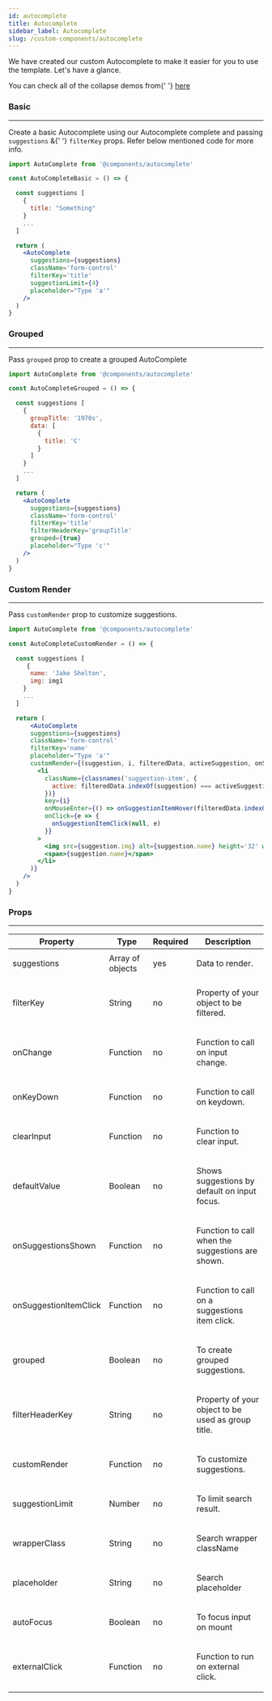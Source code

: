 ```yaml
---
id: autocomplete
title: Autocomplete
sidebar_label: Autocomplete
slug: /custom-components/autocomplete
---
```



<p>We have created our custom Autocomplete to make it easier for you to use the template. Let's have a glance.</p>

<p>
  You can check all of the collapse demos from{' '}
  <a
    href='https://pixinvent.com/demo/vuexy-react-admin-dashboard-template/demo-1/components/auto-complete'
    target='_blank'
  >
    here
  </a>
</p>

### Basic

---

<p>
  Create a basic Autocomplete using our Autocomplete complete and passing <code>suggestions</code> &{' '}
  <code>filterKey</code> props. Refer below mentioned code for more info.
</p>

```jsx
import AutoComplete from '@components/autocomplete'

const AutoCompleteBasic = () => {

  const suggestions [
    {
      title: "Something"
    }
    ...
  ]

  return (
    <AutoComplete
      suggestions={suggestions}
      className='form-control'
      filterKey='title'
      suggestionLimit={4}
      placeholder="Type 'a'"
    />
  )
}
```

### Grouped

---

<p>
  Pass <code>grouped</code> prop to create a grouped AutoComplete
</p>

```jsx
import AutoComplete from '@components/autocomplete'

const AutoCompleteGrouped = () => {

  const suggestions [
    {
      groupTitle: '1970s',
      data: [
        {
          title: 'C'
        }
      ]
    }
    ...
  ]

  return (
    <AutoComplete
      suggestions={suggestions}
      className='form-control'
      filterKey='title'
      filterHeaderKey='groupTitle'
      grouped={true}
      placeholder="Type 'c'"
    />
  )
}
```

### Custom Render

---

<p>
  Pass <code>customRender</code> prop to customize suggestions.
</p>

```jsx
import AutoComplete from '@components/autocomplete'

const AutoCompleteCustomRender = () => {

  const suggestions [
     {
      name: 'Jake Shelton',
      img: img1
    }
    ...
  ]

  return (
      <AutoComplete
      suggestions={suggestions}
      className='form-control'
      filterKey='name'
      placeholder="Type 'a'"
      customRender={(suggestion, i, filteredData, activeSuggestion, onSuggestionItemClick, onSuggestionItemHover) => (
        <li
          className={classnames('suggestion-item', {
            active: filteredData.indexOf(suggestion) === activeSuggestion
          })}
          key={i}
          onMouseEnter={() => onSuggestionItemHover(filteredData.indexOf(suggestion))}
          onClick={e => {
            onSuggestionItemClick(null, e)
          }}
        >
          <img src={suggestion.img} alt={suggestion.name} height='32' width='32' className='mr-1' />
          <span>{suggestion.name}</span>
        </li>
      )}
    />
  )
}
```

### Props

---

<Table responsive>
  <thead>
    <tr>
      <th>Property</th>
      <th>Type</th>
      <th>Required</th>
      <th>Description</th>
    </tr>
  </thead>
  <tbody>
    <tr>
      <td>suggestions</td>
      <td>Array of objects</td>
      <td>yes</td>
      <td>
        <p className='mb-0'>Data to render.</p>
      </td>
    </tr>
    <tr>
      <td>filterKey</td>
      <td>String</td>
      <td>no</td>
      <td>
        <p className='mb-0'>Property of your object to be filtered.</p>
      </td>
    </tr>
    <tr>
      <td>onChange</td>
      <td>Function</td>
      <td>no</td>
      <td>
        <p className='mb-0'>Function to call on input change.</p>
      </td>
    </tr>
    <tr>
      <td>onKeyDown</td>
      <td>Function</td>
      <td>no</td>
      <td>
        <p className='mb-0'>Function to call on keydown.</p>
      </td>
    </tr>
    <tr>
      <td>clearInput</td>
      <td>Function</td>
      <td>no</td>
      <td>
        <p className='mb-0'>Function to clear input.</p>
      </td>
    </tr>
    <tr>
      <td>defaultValue</td>
      <td>Boolean</td>
      <td>no</td>
      <td>
        <p className='mb-0'>Shows suggestions by default on input focus.</p>
      </td>
    </tr>
    <tr>
      <td>onSuggestionsShown</td>
      <td>Function</td>
      <td>no</td>
      <td>
        <p className='mb-0'>Function to call when the suggestions are shown.</p>
      </td>
    </tr>
    <tr>
      <td>onSuggestionItemClick</td>
      <td>Function</td>
      <td>no</td>
      <td>
        <p className='mb-0'>Function to call on a suggestions item click.</p>
      </td>
    </tr>
    <tr>
      <td>grouped</td>
      <td>Boolean</td>
      <td>no</td>
      <td>
        <p className='mb-0'>To create grouped suggestions.</p>
      </td>
    </tr>
    <tr>
      <td>filterHeaderKey</td>
      <td>String</td>
      <td>no</td>
      <td>
        <p className='mb-0'>Property of your object to be used as group title.</p>
      </td>
    </tr>
    <tr>
      <td>customRender</td>
      <td>Function</td>
      <td>no</td>
      <td>
        <p className='mb-0'>To customize suggestions.</p>
      </td>
    </tr>
    <tr>
      <td>suggestionLimit</td>
      <td>Number</td>
      <td>no</td>
      <td>
        <p className='mb-0'>To limit search result. </p>
      </td>
    </tr>
    <tr>
      <td>wrapperClass</td>
      <td>String</td>
      <td>no</td>
      <td>
        <p className='mb-0'>Search wrapper className</p>
      </td>
    </tr>
    <tr>
      <td>placeholder</td>
      <td>String</td>
      <td>no</td>
      <td>
        <p className='mb-0'>Search placeholder</p>
      </td>
    </tr>
    <tr>
      <td>autoFocus</td>
      <td>Boolean</td>
      <td>no</td>
      <td>
        <p className='mb-0'>To focus input on mount</p>
      </td>
    </tr>
    <tr>
      <td>externalClick</td>
      <td>Function</td>
      <td>no</td>
      <td>
        <p className='mb-0'>Function to run on external click.</p>
      </td>
    </tr>
  </tbody>
</Table>
